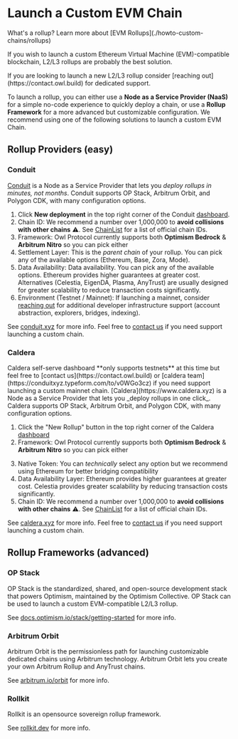 
# Launch a Custom EVM Chain
<Callout type="info">
  What's a rollup? Learn more about [EVM Rollups](./howto-custom-chains/rollups)
</Callout>

If you wish to launch a custom Ethereum Virtual Machine (EVM)-compatible blockchain, L2/L3 rollups are probably the best solution.

<Callout>
  If you are looking to launch a new L2/L3 rollup consider [reaching out](https://contact.owl.build) for dedicated support.
</Callout>

To launch a rollup, you can either use a **Node as a Service Provider (NaaS)** for a simple no-code experience to quickly deploy a chain, or use a **Rollup Framework** for a more advanced but customizable configuration. We recommend using one of the following solutions to launch a custom EVM Chain.


## Rollup Providers (easy)
### Conduit
[Conduit](https://conduit.xyz) is a Node as a Service Provider that lets you _deploy rollups in minutes, not months_.
Conduit supports OP Stack, Arbitrum Orbit, and Polygon CDK, with many configuration options.

1. Click **New deployment** in the top right corner of the Conduit [dashboard](https://app.conduit.xyz).
2. Chain ID: We recommend a number over 1,000,000 to **avoid collisions with other chains** ⚠️. See [ChainList](https://chainlist.org) for a list of official chain IDs.
3. Framework: Owl Protocol currently supports both **Optimism Bedrock** & **Arbitrum Nitro** so you can pick either
4. Settlement Layer: This is the _parent chain_ of your rollup. You can pick any of the available options (Ethereum, Base, Zora, Mode).
5. Data Availability: Data availability. You can pick any of the available options. Ethereum provides higher guarantees at greater cost. Alternatives (Celestia, EigenDA, Plasma, AnyTrust) are usually designed for greater scalability to reduce transaction costs significantly.
6. Environment (Testnet / Mainnet): If launching a mainnet, consider [reaching out](https://contact.owl.build) for additional developer infrastructure support (account abstraction, explorers, bridges, indexing).

See [conduit.xyz](https://conduit.xyz) for more info.
Feel free to [contact us](https://contact.owl.build) if you need support launching a custom chain.

<Screenshot src={conduitDeployRollup} alt="conduitDeployRollup" />

### Caldera
<Callout type="warning">
Caldera self-serve dashboard **only supports testnets** at this time but feel free to [contact us](https://contact.owl.build) or [caldera team](https://conduitxyz.typeform.com/to/v0WGo3cz) if you need support launching a custom mainnet chain.
</Callout>
[Caldera](https://www.caldera.xyz) is a Node as a Service Provider that lets you _deploy rollups in one click_.
Caldera supports OP Stack, Arbitrum Orbit, and Polygon CDK, with many configuration options.

1. Click the "New Rollup" button in the top right corner of the Caldera [dashboard](https://dashboard.caldera.xyz/)
2. Framework: Owl Protocol currently supports both **Optimism Bedrock** & **Arbitrum Nitro** so you can pick either

<Screenshot src={calderaDeployRollup12} alt="calderaDeployRollup12" />

3. Native Token: You can _technically_ select any option but we recommend using Ethereum for better bridging compatibility
4. Data Availability Layer: Ethereum provides higher guarantees at greater cost. Celestia provides greater scalability by reducing transaction costs significantly.
5. Chain ID: We recommend a number over 1,000,000 to **avoid collisions with other chains** ⚠️. See [ChainList](https://chainlist.org) for a list of official chain IDs.

<Screenshot src={calderaDeployRollup35} alt="calderaDeployRollup35" />

See [caldera.xyz](https://www.caldera.xyz) for more info.
Feel free to [contact us](https://contact.owl.build) if you need support launching a custom chain.

## Rollup Frameworks (advanced)

### OP Stack
OP Stack is the standardized, shared, and open-source development stack that powers Optimism, maintained by the Optimism Collective. OP Stack can be used to launch a custom EVM-compatible L2/L3 rollup.

See [docs.optimism.io/stack/getting-started](https://docs.optimism.io/stack/getting-started) for more info.

### Arbitrum Orbit
Arbitrum Orbit is the permissionless path for launching customizable dedicated chains using Arbitrum technology. Arbitrum Orbit lets you create your own Arbitrum Rollup and AnyTrust chains.

See [arbitrum.io/orbit](https://arbitrum.io/orbit) for more info.

### Rollkit
Rollkit is an opensource sovereign rollup framework.

See [rollkit.dev](https://rollkit.dev) for more info.
